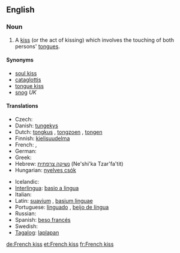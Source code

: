 ==English==

===Noun===
{{en-noun|sg=[[French]] [[kiss]]|pl=French kisses}}

# A [[kiss]] (or the act of kissing) which involves the touching of both persons' [[tongue]]s.

====Synonyms====
* [[soul kiss]]
* [[cataglottis]]
* [[tongue kiss]]
* [[snog]] ''UK''

====Translations====
{{trans-top|tongue kiss}}
* Czech: {{t-|cs|francouzský polibek|m}}
* Danish: [[tungekys]]
* Dutch: [[tongkus]] {{m}}, [[tongzoen]] {{m}}, [[tongen]]
* Finnish: [[kielisuudelma]]
* French: {{t+|fr|patin|m}},  {{t|fr|pelle|f}}
* German: {{t+|de|Zungenkuss|m}}
* Greek: {{t|el|γλωσσόφιλο (informal)|n|tr=glosófilo|sc=Grek}}
* Hebrew: [[נשיקה צרפתית]] (Ne'shi'ka Tzar'fa'tit)
* Hungarian: [[nyelves csók]]
{{trans-mid}}
* Icelandic: {{t-|is|sleikur|m}}
* [[Interlingua]]: [[basio a lingua]]
* Italian: {{t-|it|slinguata|f}}
* Latin: [[suavium]] {{n}}, [[basium linguae]] {{n}}
* Portuguese: [[linguado]] {{m}}, [[beijo de língua]] {{m}}
* Russian: {{t-|ru|французский поцелуй|m|sc=Cyrl}}
* Spanish: [[beso francés]] {{m}}
* Swedish: {{t-|sv|tungkyss|c}}
* [[Tagalog]]: [[laplapan]]
{{trans-bottom}}

[[de:French kiss]]
[[et:French kiss]]
[[fr:French kiss]]
